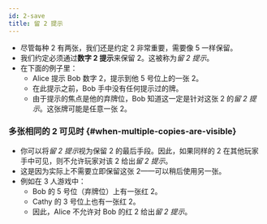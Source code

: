 ```yaml
---
id: 2-save
title: 留 2 提示
---
```



<BeginnersGuideProgress id="2-save" />

- 尽管每种 2 有两张，我们还是约定 2 非常重要，需要像 5 一样保留。
- 我们约定必须通过**数字 2 提示**来保留 2。这被称为*留 2 提示*。
- 在下面的例子里：
  - Alice 提示 Bob 数字 2，提示到他 5 号位上的一张 2。
  - 在此提示之前，Bob 手中没有任何提示过的牌。
  - 由于提示的焦点是他的弃牌位，Bob 知道这一定是针对这张 2 的*留 2 提示*。这张牌可能是任意一张 2。

<TwoSave />

### 多张相同的 2 可见时 \{#when-multiple-copies-are-visible\}

- 你可以将*留 2 提示*视为保留 2 的最后手段。因此，如果同样的 2 在其他玩家手中可见，则不允许玩家对该 2 给出*留 2 提示*。
- 这是因为实际上不需要立即保留这张 2——可以稍后使用另一张。
- 例如在 3 人游戏中：
  - Bob 的 5 号位（弃牌位）上有一张红 2。
  - Cathy 的 3 号位上也有一张红 2。
  - 因此，Alice 不允许对 Bob 的红 2 给出*留 2 提示*。

<TwoSaveIllegal />
